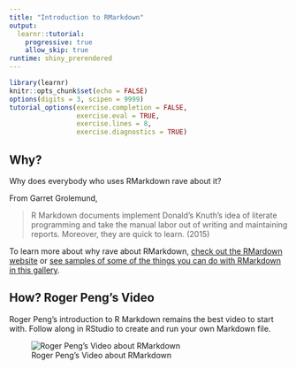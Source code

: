 ```yaml
---
title: "Introduction to RMarkdown"
output: 
  learnr::tutorial:
    progressive: true
    allow_skip: true
runtime: shiny_prerendered
---
```


```r
library(learnr)
knitr::opts_chunk$set(echo = FALSE)
options(digits = 3, scipen = 9999)
tutorial_options(exercise.completion = FALSE,
                 exercise.eval = TRUE,
                 exercise.lines = 8,
                 exercise.diagnostics = TRUE)

```

## Why?

Why does everybody who uses RMarkdown rave about it? 

From Garret Grolemund,

>R Markdown documents implement Donald’s Knuth’s idea of literate programming and take the manual labor out of writing and maintaining reports. Moreover, they are quick to learn. (2015)

To learn more about why rave about RMarkdown, [check out the RMardown website](https://rmarkdown.rstudio.com) or [see samples of some of the things you can do with RMarkdown in this gallery](https://rmarkdown.rstudio.com/gallery.html).

## How? Roger Peng's Video

Roger Peng's introduction to R Markdown remains the best video to start with. Follow along in RStudio to create and run your own Markdown file. 

![Roger Peng's Video about RMarkdown](https://www.youtube.com/watch?v=DNS7i2m4sB0)



